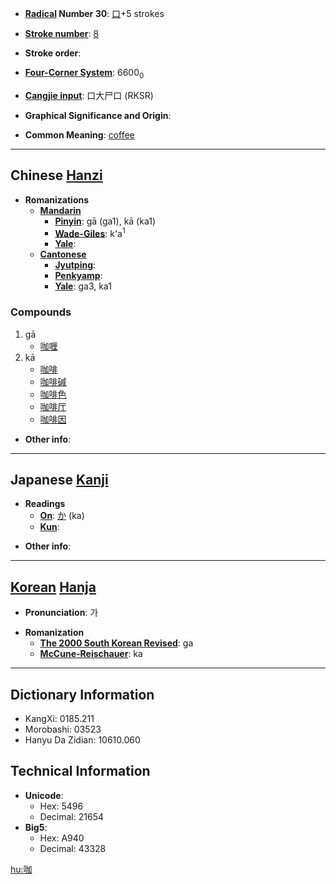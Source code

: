 * '''[[Wiktionary:Chinese radical index| Radical]] Number 30''': [[Wiktionary:Chinese radical index 口|口]]+5 strokes

* '''[[Wiktionary:Chinese total strokes index|Stroke number]]''': [[Wiktionary:Chinese total strokes index 8|8]]

* '''Stroke order''': 

* '''[[Wiktionary:Chinese four corner index|Four-Corner System]]''': 6600<sub>0</sub>

* '''[[Wiktionary:Chinese Cangjie index|Cangjie input]]''': 口大尸口 (RKSR)

* '''Graphical Significance and Origin''': 

* '''Common Meaning''': [[coffee]]

----

== Chinese [[Hanzi]] ==

* '''Romanizations'''
** '''[[Mandarin]]'''
*** '''[[Pinyin]]''': gā (ga1), kā (ka1)
*** '''[[Wade-Giles]]''': k'a<sup>1</sup>
*** '''[[Yale]]''': 
** '''[[Cantonese]]'''
*** '''[[Jyutping]]''':
*** '''[[Penkyamp]]''': 
*** '''[[Yale]]''': ga3, ka1

===Compounds===
#gā
#*[[咖喱]]
#kā
#*[[咖啡]]
#*[[咖啡碱]]
#*[[咖啡色]]
#*[[咖啡厅]]
#*[[咖啡因]]

* '''Other info''': 

----

== Japanese [[Kanji]] ==

* '''Readings'''
** '''[[On]]''': [[か]] (ka)
** '''[[Kun]]''': 

* '''Other info''':  

----

== [[Korean]] [[Hanja]] ==

* '''Pronunciation''': 가

* '''Romanization'''
** '''[[The 2000 South Korean Revised Romanization|The 2000 South Korean Revised]]''': ga
** '''[[McCune-Reischauer]]''': ka

----

== Dictionary Information ==

* KangXi: 0185.211
* Morobashi: 03523
* Hanyu Da Zidian: 10610.060

== Technical Information ==

* '''Unicode''':
** Hex: 5496
** Decimal: 21654
* '''Big5''':
** Hex: A940
** Decimal: 43328

[[hu:咖]]